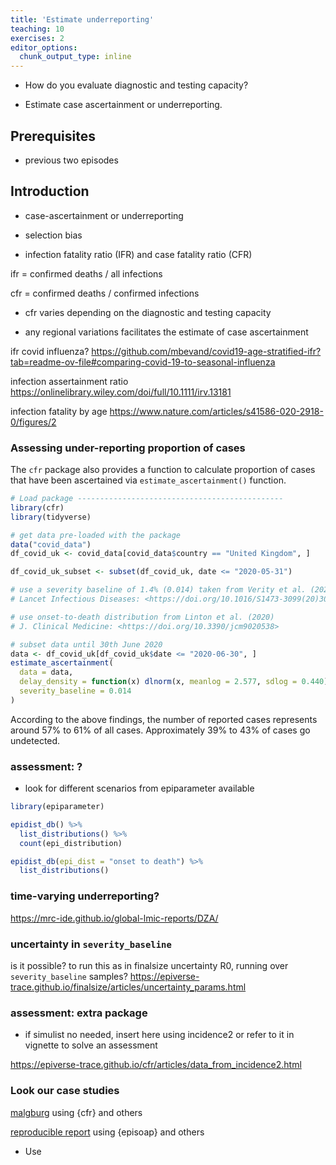 ```yaml
---
title: 'Estimate underreporting'
teaching: 10
exercises: 2
editor_options: 
  chunk_output_type: inline
---
```


:::::::::::::::::::::::::::::::::::::: questions 

- How do you evaluate diagnostic and testing capacity?

::::::::::::::::::::::::::::::::::::::::::::::::

::::::::::::::::::::::::::::::::::::: objectives

- Estimate case ascertainment or underreporting.
<!-- - Integrate `{incidence2}` and `{cfr}`. -->
<!-- - Create an input linelist with `{simulist}`. -->

::::::::::::::::::::::::::::::::::::::::::::::::

::::::::::::::::::::::::::::::::::::: prereq

## Prerequisites

- previous two episodes

:::::::::::::::::::::::::::::::::


## Introduction

- case-ascertainment or underreporting

- selection bias

- infection fatality ratio (IFR) and case fatality ratio (CFR)

ifr = confirmed deaths / all infections

cfr = confirmed deaths / confirmed infections

- cfr varies depending on the diagnostic and testing capacity

- any regional variations facilitates the estimate of case ascertainment 

ifr covid influenza?
<https://github.com/mbevand/covid19-age-stratified-ifr?tab=readme-ov-file#comparing-covid-19-to-seasonal-influenza>

infection assertainment ratio
<https://onlinelibrary.wiley.com/doi/full/10.1111/irv.13181>

infection fatality by age
<https://www.nature.com/articles/s41586-020-2918-0/figures/2>

### Assessing under-reporting proportion of cases 

The `cfr` package also provides a function to calculate  proportion of cases that have been ascertained  via `estimate_ascertainment()` function.

```r
# Load package ----------------------------------------------
library(cfr)
library(tidyverse)
```

```r
# get data pre-loaded with the package
data("covid_data")
df_covid_uk <- covid_data[covid_data$country == "United Kingdom", ]

df_covid_uk_subset <- subset(df_covid_uk, date <= "2020-05-31")

# use a severity baseline of 1.4% (0.014) taken from Verity et al. (2020)
# Lancet Infectious Diseases: <https://doi.org/10.1016/S1473-3099(20)30243-7>

# use onset-to-death distribution from Linton et al. (2020)
# J. Clinical Medicine: <https://doi.org/10.3390/jcm9020538>

# subset data until 30th June 2020
data <- df_covid_uk[df_covid_uk$date <= "2020-06-30", ]
estimate_ascertainment(
  data = data,
  delay_density = function(x) dlnorm(x, meanlog = 2.577, sdlog = 0.440),
  severity_baseline = 0.014
)
```

According to the above findings, the number of reported cases represents around $57\%$ to $61\%$ of all cases. Approximately $39\%$ to $43\%$ of cases go undetected. 

### assessment: ?

- look for different scenarios from epiparameter available

```r
library(epiparameter)

epidist_db() %>% 
  list_distributions() %>% 
  count(epi_distribution)

epidist_db(epi_dist = "onset to death") %>% 
  list_distributions()
```

### time-varying underreporting?

<https://mrc-ide.github.io/global-lmic-reports/DZA/>

### uncertainty in `severity_baseline`

is it possible? to run this as in finalsize uncertainty R0, running over `severity_baseline` samples?
<https://epiverse-trace.github.io/finalsize/articles/uncertainty_params.html>

### assessment: extra package

- if simulist no needed, insert here using incidence2 or refer to it in vignette to solve an assessment

<https://epiverse-trace.github.io/cfr/articles/data_from_incidence2.html>


### Look our case studies

[malgburg](https://github.com/CarmenTamayo/Applications-Epiverse-pipelines/blob/ctc-edits/Severity_ascertainment_case_studies.Rmd) using {cfr} and others

[reproducible report](https://github.com/epiverse-trace/episoap/blob/severity-pipeline/inst/rmarkdown/templates/severity/skeleton/skeleton.Rmd) using {episoap} and others


::::::::::::::::::::::::::::::::::::: keypoints 

- Use 

::::::::::::::::::::::::::::::::::::::::::::::::

